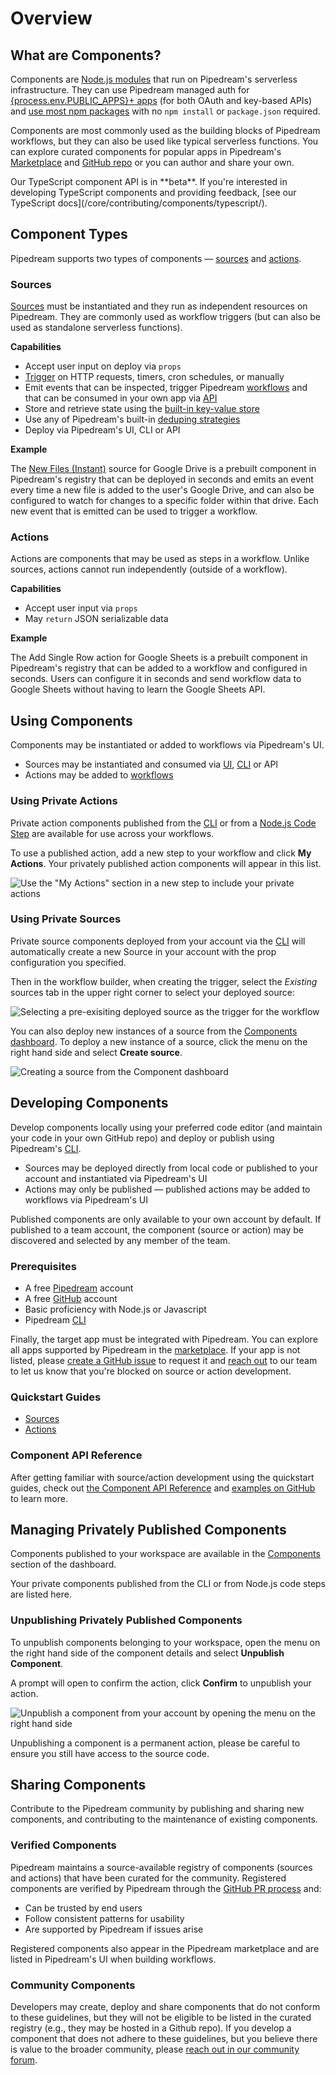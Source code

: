 
# Overview

## What are Components?

Components are [Node.js modules](api/#component-structure) that run on Pipedream's serverless infrastructure. They can use Pipedream managed auth for [{process.env.PUBLIC_APPS}+ apps](https://pipedream.com/explore) (for both OAuth and key-based APIs) and [use most npm packages](api/#using-npm-packages) with no `npm install` or `package.json` required.

Components are most commonly used as the building blocks of Pipedream workflows, but they can also be used like typical serverless functions. You can explore curated components for popular apps in Pipedream's [Marketplace](https://pipedream.com/explore) and [GitHub repo](https://github.com/PipedreamHQ/pipedream/tree/master/components) or you can author and share your own.

<Callout type="info">
Our TypeScript component API is in **beta**. If you're interested in developing TypeScript components and providing feedback, [see our TypeScript docs](/core/contributing/components/typescript/).
</Callout>

## Component Types

Pipedream supports two types of components — [sources](#sources) and [actions](#actions).

### Sources

[Sources](/core/workflows/triggers/) must be instantiated and they run as independent resources on Pipedream. They are commonly used as workflow triggers (but can also be used as standalone serverless functions).

**Capabilities**

- Accept user input on deploy via `props`
- [Trigger](api/#interface-props) on HTTP requests, timers, cron schedules, or manually
- Emit events that can be inspected, trigger Pipedream [workflows](/core/workflows/) and that can be consumed in your own app via [API](/api/)
- Store and retrieve state using the [built-in key-value store](api/#db)
- Use any of Pipedream's built-in [deduping strategies](api/#dedupe-strategies)
- Deploy via Pipedream's UI, CLI or API

**Example**

The [New Files (Instant)](https://github.com/PipedreamHQ/pipedream/blob/master/components/google_drive/sources/new-files-instant/new-files-instant.mjs) source for Google Drive is a prebuilt component in Pipedream's registry that can be deployed in seconds and emits an event every time a new file is added to the user's Google Drive, and can also be configured to watch for changes to a specific folder within that drive. Each new event that is emitted can be used to trigger a workflow.

### Actions

Actions are components that may be used as steps in a workflow. Unlike sources, actions cannot run independently (outside of a workflow).

**Capabilities**

- Accept user input via `props`
- May `return` JSON serializable data

**Example**

The Add Single Row action for Google Sheets is a prebuilt component in Pipedream's registry that can be added to a workflow and configured in seconds. Users can configure it in seconds and send workflow data to Google Sheets without having to learn the Google Sheets API.

## Using Components

Components may be instantiated or added to workflows via Pipedream's UI.

- Sources may be instantiated and consumed via [UI](https://pipedream.com/sources/new), [CLI](/core/cli/reference/#pd-deploy) or API
- Actions may be added to [workflows](https://pipedream.com/new)

### Using Private Actions

Private action components published from the [CLI](/core/cli/reference/#pd-publish) or from a [Node.js Code Step](/core/workflows/code/nodejs/sharing-code/) are available for use across your workflows.

To use a published action, add a new step to your workflow and click **My Actions**. Your privately published action components will appear in this list.

![Use the "My Actions" section in a new step to include your private actions](/images/components/v3/using-private-actions.png)

### Using Private Sources

Private source components deployed from your account via the [CLI](/core/cli/reference/#pd-deploy) will automatically create a new Source in your account with the prop configuration you specified.

Then in the workflow builder, when creating the trigger, select the *Existing* sources tab in the upper right corner to select your deployed source:

![Selecting a pre-exisiting deployed source as the trigger for the workflow](/images/components/v3/using-private-sources.png)

You can also deploy new instances of a source from the [Components dashboard](https://res.cloudinary.com/pipedreamin/image/upload/v1618550730/docs/components/image-20210411165325045_ia5sd5.png). To deploy a new instance of a source, click the menu on the right hand side and select **Create source**.

![Creating a source from the Component dashboard](https://res.cloudinary.com/pipedreamin/image/upload/v1666106571/docs/CleanShot_2022-10-18_at_11.22.02_ajjopm.gif)

## Developing Components

Develop components locally using your preferred code editor (and maintain your code in your own GitHub repo) and deploy or publish using Pipedream's [CLI](/core/cli/reference/#pd-deploy).

- Sources may be deployed directly from local code or published to your account and instantiated via Pipedream's UI
- Actions may only be published — published actions may be added to workflows via Pipedream's UI

Published components are only available to your own account by default. If published to a team account, the component (source or action) may be discovered and selected by any member of the team.

### Prerequisites

- A free [Pipedream](https://pipedream.com) account
- A free [GitHub](https://github.com) account
- Basic proficiency with Node.js or Javascript
- Pipedream [CLI](/core/cli/reference/)

Finally, the target app must be integrated with Pipedream. You can explore all apps supported by Pipedream in the [marketplace](https://pipedream.com/explore). If your app is not listed, please [create a GitHub issue](https://github.com/PipedreamHQ/pipedream/issues/new?assignees=&labels=app%2C+enhancement&template=app---service-integration.md&title=%5BAPP%5D) to request it and [reach out](https://pipedream.com/community/c/dev/11) to our team to let us know that you're blocked on source or action development.

### Quickstart Guides

- [Sources](/core/contributing/components/sources-quickstart/)
- [Actions](/core/contributing/components/actions-quickstart/)

### Component API Reference

After getting familiar with source/action development using the quickstart guides, check out [the Component API Reference](/core/contributing/components/api/) and [examples on GitHub](https://github.com/PipedreamHQ/pipedream/tree/master/components) to learn more.

## Managing Privately Published Components

Components published to your workspace are available in the [Components](https://pipedream.com/components) section of the dashboard.

Your private components published from the CLI or from Node.js code steps are listed here.

### Unpublishing Privately Published Components

<VideoPlayer src="https://www.youtube.com/embed/3wmnFi7thUg" title="Unpublishing Privately Published Components" />

To unpublish components belonging to your workspace, open the menu on the right hand side of the component details and select **Unpublish Component**.

A prompt will open to confirm the action, click **Confirm** to unpublish your action.

![Unpublish a component from your account by opening the menu on the right hand side](https://res.cloudinary.com/pipedreamin/image/upload/v1666103082/docs/components/CleanShot_2022-10-18_at_10.22.45_vdhoq7.gif)

<Callout type="error">
Unpublishing a component is a permanent action, please be careful to ensure you still have access to the source code.
</Callout>

## Sharing Components

Contribute to the Pipedream community by publishing and sharing new components, and contributing to the maintenance of existing components.

### Verified Components

Pipedream maintains a source-available registry of components (sources and actions) that have been curated for the community. Registered components are verified by Pipedream through the [GitHub PR process](/core/workflows/contributing#contribution-process) and:

- Can be trusted by end users
- Follow consistent patterns for usability
- Are supported by Pipedream if issues arise

Registered components also appear in the Pipedream marketplace and are listed in Pipedream's UI when building workflows.

### Community Components

Developers may create, deploy and share components that do not conform to these guidelines, but they will not be eligible to be listed in the curated registry (e.g., they may be hosted in a Github repo). If you develop a component that does not adhere to these guidelines, but you believe there is value to the broader community, please [reach out in our community forum](https://pipedream.com/community/c/dev/11).
